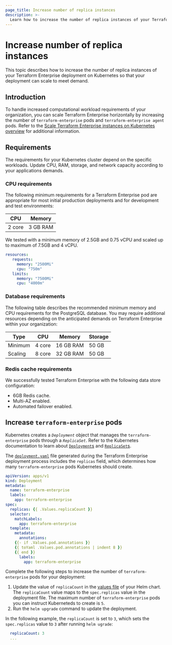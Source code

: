 ```yaml
---
page_title: Increase number of replica instances
description: >-
  Learn how to increase the number of replica instances of your Terraform Enterprise deployment on Kubernetes.   
---
```


# Increase number of replica instances

This topic describes how to increase the number of replica instances of your Terraform Enterprise deployment on Kubernetes so that your deployment can scale to meet demand.

## Introduction

To handle increased computational workload requirements of your organization, you can scale Terraform Enterprise horizontally by increasing the number of `terraform-enterprise` pods and `terraform-enterprise agent` pods. Refer to the [Scale Terraform Enterprise instances on Kubernetes overview](/terraform/enterprise/deploy/kubernetes/scale) for additional information.

## Requirements 

The requirements for your Kubernetes cluster depend on the specific workloads. Update CPU, RAM, storage, and network capacity according to your applications demands. 

### CPU requirements

The following minimum requirements for a Terraform Enterprise pod are appropriate for most initial production deployments and for development and test environments:

|  CPU    | Memory   |
| ------- | ---------|
| 2 core  | 3 GB RAM |

We tested with a minimum memory of 2.5GB and 0.75 vCPU and scaled up to maximum of 7.5GB and 4 vCPU.

```YAML
resources:
   requests:
     memory: "2500Mi"
     cpu: "750m"
   limits:
     memory: "7500Mi"
     cpu: "4000m"
```

### Database requirements

The following table describes the recommended minimum memory and CPU requirements for the PostgreSQL database. You may require additional resources depending on the anticipated demands on Terraform Enterprise within your organization:

| Type    |  CPU   | Memory    | Storage |
| ------- | -------|-----------|---------|
| Minimum | 4 core | 16 GB RAM | 50 GB   |
| Scaling | 8 core | 32 GB RAM | 50 GB   |


### Redis cache requirements

We successfully tested Terraform Enterprise with the following data store configuration:

- 6GB Redis cache. 
- Multi-AZ enabled. 
- Automated failover enabled. 


## Increase `terraform-enterprise` pods

Kubernetes creates a _`Deployment`_ object that manages the `terraform-enterprise` pods through a _`ReplicaSet`_. Refer to the Kubernetes documentation to learn about [`Deployment`s](https://kubernetes.io/docs/concepts/workloads/controllers/deployment/) and [`ReplicaSet`s](https://kubernetes.io/docs/concepts/workloads/controllers/replicaset/).

The [`deployment.yaml`](https://github.com/hashicorp/terraform-enterprise-helm/blob/0e1a2eb6644bdf6b710c9ce97ed1d2b8e3c558ae/templates/deployment.yaml#L13) file generated during the Terraform Enterprise deployment process includes the `replicas` field, which determines how many `terraform-enterprise` pods Kubernetes should create. 

```YAML
apiVersion: apps/v1
kind: Deployment
metadata:
  name: terraform-enterprise
  labels:
    app: terraform-enterprise
spec:
  replicas: {{ .Values.replicaCount }}
  selector:
    matchLabels:
      app: terraform-enterprise
  template:
    metadata:
      annotations:
    {{- if .Values.pod.annotations }}
    {{ toYaml .Values.pod.annotations | indent 8 }}
    {{ end }}
      labels:
        app: terraform-enterprise
```

Complete the following steps to increase the number of `terraform-enterprise` pods for your deployment: 

1. Update the value of `replicaCount` in the [values file](https://github.com/hashicorp/terraform-enterprise-helm/blob/0e1a2eb6644bdf6b710c9ce97ed1d2b8e3c558ae/values.yaml#L8) of your Helm chart. The `replicaCount` value maps to the `spec.replicas` value in the deployment file. The maximum number of `terraform-enterprise` pods you can instruct Kuberneteds to create is `5`. 
1. Run the `helm upgrade` command to update the deployment.

In the following example, the `replicaCount` is set to `3`, which sets the `spec.replicas` value to `3` after running `helm ugrade`:

```YAML
  replicaCount: 3
  ...
```